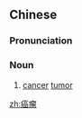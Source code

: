 ==Chinese==
{{zh-forms}}

===Pronunciation===
{{zh-pron
|m=癌liú
|c=ngaam4 lau4-2
|cat=n
}}

===Noun===
{{zh-noun}}

# [[cancer]] [[tumor]]

{{zh-cat|Diseases}}

[[zh:癌瘤]]
